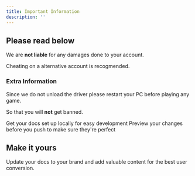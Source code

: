 ```yaml
---
title: Important Information
description: ''
---
```



## Please read below

We are **not liable** for any damages done to your account.

Cheating on a alternative account is recogmended.

### Extra Information

Since we do not unload the driver please restart your PC before playing any game.

So that you will **not** get banned.



<CardGroup cols={2}>
  <Card
    title="Edit Your Docs"
    icon="pen-to-square"
    href="https://mintlify.com/docs/quickstart"
  >
    Get your docs set up locally for easy development
  </Card>
  <Card
    title="Preview Changes"
    icon="image"
    href="https://mintlify.com/docs/development"
  >
    Preview your changes before you push to make sure they're perfect
  </Card>
</CardGroup>

## Make it yours

Update your docs to your brand and add valuable content for the best user conversion.
